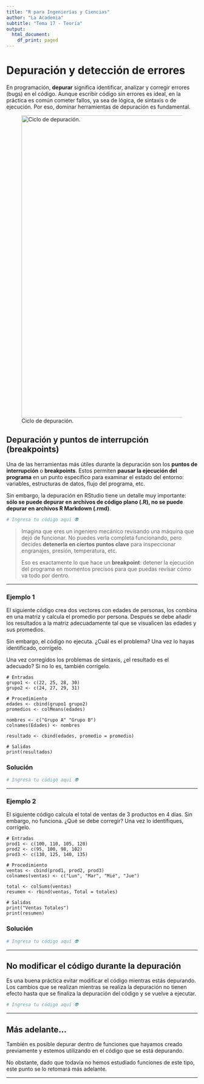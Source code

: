 ```yaml
---
title: "R para Ingenierías y Ciencias"
author: "La Academia"
subtitle: "Tema 17 - Teoría"
output:
  html_document:
    df_print: paged
---
```


# Depuración y detección de errores

En programación, **depurar** significa identificar, analizar y corregir errores (bugs) en el código. Aunque escribir código sin errores es ideal, en la práctica es común cometer fallos, ya sea de lógica, de sintaxis o de ejecución. Por eso, dominar herramientas de depuración es fundamental.

![Ciclo de depuración.](https://github.com/aisacc/Programacion-R/blob/main/_Im%C3%A1genes/Tema%2017%20-%20Depuraci%C3%B3n%20y%20detecci%C3%B3n%20de%20errores/1.png?raw=true){width="793"}

## Depuración y puntos de interrupción (breakpoints)

Una de las herramientas más útiles durante la depuración son los **puntos de interrupción** o **breakpoints**. Estos permiten **pausar la ejecución del programa** en un punto específico para examinar el estado del entorno: variables, estructuras de datos, flujo del programa, etc.

Sin embargo, la depuración en RStudio tiene un detalle muy importante: **sólo se puede depurar en archivos de código plano (.R), no se puede depurar en archivos R Markdown (.rmd)**.

```r
# Ingresa tu código aquí 👽
```

> Imagina que eres un ingeniero mecánico revisando una máquina que dejó de funcionar. No puedes verla completa funcionando, pero decides **detenerla en ciertos puntos clave** para inspeccionar engranajes, presión, temperatura, etc.
>
> Eso es exactamente lo que hace un **breakpoint**: detener la ejecución del programa en momentos precisos para que puedas revisar cómo va todo por dentro.

------------------------------------------------------------------------

### Ejemplo 1

El siguiente código crea dos vectores con edades de personas, los combina en una matriz y calcula el promedio por persona. Después se debe añadir los resultados a la matriz adecuadamente tal que se visualicen las edades y sus promedios.

Sin embargo, el código no ejecuta. ¿Cuál es el problema? Una vez lo hayas identificado, corrígelo.

Una vez corregidos los problemas de sintaxis, ¿el resultado es el adecuado? Si no lo es, también corrígelo.

```         
# Entradas
grupo1 <- c(22, 25, 28, 30)
grupo2 <- c(24, 27, 29, 31)

# Procedimiento
edades <- cbind(grupo1 grupo2)
promedios <- colMeans(edades)

nombres <- c("Grupo A" "Grupo B")
colnames(Edades) <- nombres

resultado <- cbind(edades, promedio = promedio)

# Salidas
print(resultados)
```

### Solución

```r
# Ingresa tu código aquí 👽
```

------------------------------------------------------------------------

### Ejemplo 2

El siguiente código calcula el total de ventas de 3 productos en 4 días. Sin embargo, no funciona. ¿Qué se debe corregir? Una vez lo identifiques, corrígelo.

```         
# Entradas
prod1 <- c(100, 110, 105, 120)
prod2 <- c(95, 100, 98, 102)
prod3 <- c(130, 125, 140, 135)

# Procedimiento
ventas <- cbind(prod1, prod2, prod3)
colnames(ventas) <- c("Lun", "Mar", "Mié", "Jue")

total <- colSums(ventas)
resumen <- rbind(ventas, Total = totales)

# Salidas
print("Ventas Totales")
print(resumen)
```

### Solución

```r
# Ingresa tu código aquí 👽
```

------------------------------------------------------------------------

## No modificar el código durante la depuración

Es una buena práctica evitar modificar el código mientras estás depurando. Los cambios que se realizan mientras se realiza la depuración no tienen efecto hasta que se finaliza la depuración del código y se vuelve a ejecutar.

```r
# Ingresa tu código aquí 👽
```

------------------------------------------------------------------------

## Más adelante...

También es posible depurar dentro de funciones que hayamos creado previamente y estemos utilizando en el código que se está depurando.

No obstante, dado que todavía no hemos estudiado funciones de este tipo, este punto se lo retomará más adelante.

------------------------------------------------------------------------
